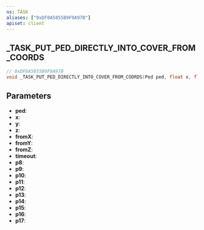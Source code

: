 ```yaml
---
ns: TASK
aliases: ["0xDF8A5855B9F9A97B"]
apiset: client
---
```

## _TASK_PUT_PED_DIRECTLY_INTO_COVER_FROM_COORDS

```c
// 0xDF8A5855B9F9A97B
void _TASK_PUT_PED_DIRECTLY_INTO_COVER_FROM_COORDS(Ped ped, float x, float y, float z, float fromX, float fromY, float fromZ, int timeout, Any p8, Any p9, Any p10, Any p11, Any p12, Any p13, Any p14, Any p15, Any p16, Any p17);
```


## Parameters
* **ped**:
* **x**:
* **y**:
* **z**:
* **fromX**:
* **fromY**:
* **fromZ**:
* **timeout**:
* **p8**:
* **p9**:
* **p10**:
* **p11**:
* **p12**:
* **p13**:
* **p14**:
* **p15**:
* **p16**:
* **p17**:
